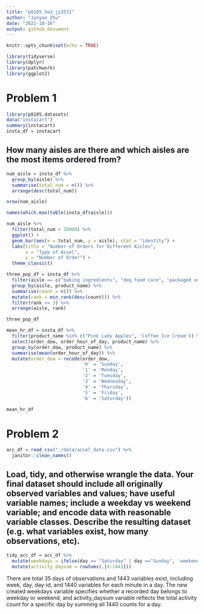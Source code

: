 ```yaml
---
title: "p8105_hw3_jz3571"
author: "Junyan Zhu"
date: "2022-10-16"
output: github_document
---
```


```r
knitr::opts_chunk$set(echo = TRUE)
```

```r
library(tidyverse)
library(dplyr)
library(patchwork)
library(ggplot2)

```

# Problem 1

```r
library(p8105.datasets)
data("instacart")
summary(instacart)
insta_df = instacart
```

## How many aisles are there and which aisles are the most items ordered from?
```r
num_aisle = insta_df %>% 
  group_by(aisle) %>% 
  summarise(total_num = n()) %>% 
  arrange(desc(total_num))

nrow(num_aisle)

names(which.max(table(insta_df$aisle)))

```

```r
num_aisle %>% 
  filter(total_num > 10000) %>% 
  ggplot() +
  geom_bar(aes(x = total_num, y = aisle), stat = "identity") +
  labs(title = "Number of Orders for Different Aisles",
       x = "Type of Aisel",
       y = "Number of Order") +
  theme_classic()
```

```r
three_pop_df = insta_df %>% 
  filter(aisle == c("baking ingredients", "dog food care", "packaged vegetables fruits")) %>% 
  group_by(aisle, product_name) %>% 
  summarise(count = n()) %>% 
  mutate(rank = min_rank(desc(count))) %>% 
  filter(rank <= 3) %>% 
  arrange(aisle, rank)

three_pop_df
```

```r
mean_hr_df = insta_df %>% 
  filter(product_name %in% c("Pink Lady Apples", 'Coffee Ice Cream')) %>% 
  select(order_dow, order_hour_of_day, product_name) %>% 
  group_by(order_dow, product_name) %>% 
  summarise(mean(order_hour_of_day)) %>% 
  mutate(order_dow = recode(order_dow,
                            '0' = 'Sunday',
                            '1' = 'Monday',
                            '2' = 'Tuesday',
                            '3' = 'Wednesday',
                            '4' = 'Thursday',
                            '5' = 'Friday',
                            '6' = 'Saturday'))

mean_hr_df
```

# Problem 2

```r
acc_df = read_csv("./data/accel_data.csv") %>% 
  janitor::clean_names()
```

## Load, tidy, and otherwise wrangle the data. Your final dataset should include all originally observed variables and values; have useful variable names; include a weekday vs weekend variable; and encode data with reasonable variable classes. Describe the resulting dataset (e.g. what variables exist, how many observations, etc).

```r
tidy_acc_df = acc_df %>% 
  mutate(weekdays = ifelse(day == "Saturday" | day =="Sunday", 'weekend', 'weekday')) %>% 
  mutate(activity_daysum = rowSums(.[4:1443]))
```

There are total 35 days of observations and 1443 variables exist, including week, day, day-id, and 1440 variables for each minute in a day. The new created weekdays variable specifies whether a recorded day belongs to weekday or weekend, and activity_daysum variable reflects the total activity count for a specific day by summing all 1440 counts for a day.
